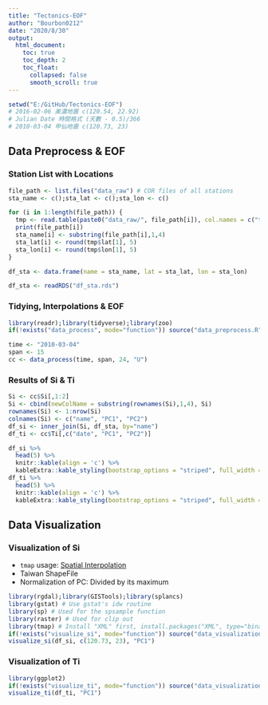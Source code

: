 ```yaml
---
title: "Tectonics-EOF"
author: "Bourbon0212"
date: "2020/8/30"
output: 
  html_document:
    toc: true
    toc_depth: 2
    toc_float:
      collapsed: false
      smooth_scroll: true
---
```


```r
setwd("E:/GitHub/Tectonics-EOF")
# 2016-02-06 美濃地震 c(120.54, 22.92)
# Julian Date 時間格式 (天數 - 0.5)/366
# 2010-03-04 甲仙地震 c(120.73, 23)
```

## Data Preprocess & EOF

### Station List with Locations

```r
file_path <- list.files("data_raw") # COR files of all stations
sta_name <- c();sta_lat <- c();sta_lon <- c()

for (i in 1:length(file_path)) {
  tmp <- read.table(paste0("data_raw/", file_path[i]), col.names = c("time", "lat", "lon", "hgt", "E", "N", "U", "X"))
  print(file_path[i])
  sta_name[i] <- substring(file_path[i],1,4)
  sta_lat[i] <- round(tmp$lat[1], 5)
  sta_lon[i] <- round(tmp$lon[1], 5)
}

df_sta <- data.frame(name = sta_name, lat = sta_lat, lon = sta_lon)
```
```r
df_sta <- readRDS("df_sta.rds")
```

### Tidying, Interpolations & EOF

```r
library(readr);library(tidyverse);library(zoo)
if(!exists("data_process", mode="function")) source("data_preprocess.R")

time <- "2010-03-04"
span <- 15
cc <- data_process(time, span, 24, "U")
```

### Results of Si & Ti
```r
Si <- cc$Si[,1:2]
Si <- cbind(newColName = substring(rownames(Si),1,4), Si)
rownames(Si) <- 1:nrow(Si)
colnames(Si) <- c("name", "PC1", "PC2")
df_si <- inner_join(Si, df_sta, by="name")
df_ti <- cc$Ti[,c("date", "PC1", "PC2")]
```
```r
df_si %>%
  head(5) %>%
  knitr::kable(align = 'c') %>%
  kableExtra::kable_styling(bootstrap_options = "striped", full_width = T)
df_ti %>%
  head(5) %>%
  knitr::kable(align = 'c') %>%
  kableExtra::kable_styling(bootstrap_options = "striped", full_width = T)
```

## Data Visualization

### Visualization of Si

* `tmap` usage: [Spatial Interpolation](https://mgimond.github.io/Spatial/interpolation-in-r.html)
* Taiwan ShapeFile
* Normalization of PC: Divided by its maximum

```r
library(rgdal);library(GISTools);library(splancs)
library(gstat) # Use gstat's idw routine
library(sp) # Used for the spsample function
library(raster) # Used for clip out
library(tmap) # Install "XML" first, install.packages("XML", type="binary")
if(!exists("visualize_si", mode="function")) source("data_visualization.R")
visualize_si(df_si, c(120.73, 23), "PC1")
```

### Visualization of Ti

```r
library(ggplot2)
if(!exists("visualize_ti", mode="function")) source("data_visualization.R")
visualize_ti(df_ti, "PC1")
```

